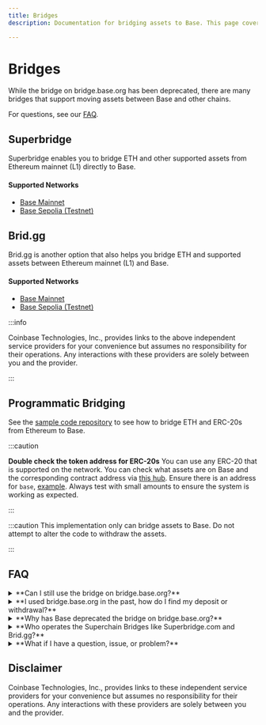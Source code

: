 ```yaml
---
title: Bridges
description: Documentation for bridging assets to Base. This page covers how to bridge ETH and ERC-20s between Ethereum (L1) and Base along with essential information.

---
```


# Bridges

While the bridge on bridge.base.org has been deprecated, there are many bridges
that support moving assets between Base and other chains.

For questions, see our [FAQ](#faq).

## Superbridge

Superbridge enables you to bridge ETH and other supported assets from Ethereum mainnet (L1) directly to Base.

#### Supported Networks

- [Base Mainnet](https://superbridge.app/base)
- [Base Sepolia (Testnet)](https://superbridge.app/base-sepolia)

## Brid.gg

Brid.gg is another option that also helps you bridge ETH and supported assets between Ethereum mainnet (L1) and Base.

#### Supported Networks

- [Base Mainnet](https://brid.gg/base)
- [Base Sepolia (Testnet)](https://testnet.brid.gg/base-sepolia)

:::info

Coinbase Technologies, Inc., provides links to the above independent service providers for your convenience but assumes no responsibility for their operations. Any interactions with these providers are solely between you and the provider.

:::

## Programmatic Bridging

See the [sample code repository](https://github.com/base-org/guides/tree/main/bridge/native) to see how to bridge ETH and ERC-20s from Ethereum to Base.

:::caution

**Double check the token address for ERC-20s** You can use any ERC-20 that is
supported on the network. You can check what assets are on Base and the
corresponding contract address via [this hub](https://github.com/ethereum-optimism/ethereum-optimism.github.io/tree/master/data).
Ensure there is an address for `base`, [example](https://github.com/ethereum-optimism/ethereum-optimism.github.io/blob/master/data/WETH/data.json#L16-L18).
Always test with small amounts to ensure the system is working as expected.

:::

:::caution
This implementation only can bridge assets to Base. Do not attempt to alter the
code to withdraw the assets.

:::

## FAQ

<details>
<summary>**Can I still use the bridge on bridge.base.org?**</summary>
<br/>
No, the bridge on bridge.base.org has been deprecated.
</details>

<details>
<summary>**I used bridge.base.org in the past, how do I find my deposit or withdrawal?**</summary>
<br/>
Navigate to one of the Superchain Bridges to look up your transaction.
</details>

<details>
<summary>**Why has Base deprecated the bridge on bridge.base.org?**</summary>
<br/>
Base is committed to decentralization and the Superchain vision. Leveraging the community to bootstrap the Superchain bridges is a step in that direction; increasing censorship resistance and decentralization.
</details>

<details>
<summary>**Who operates the Superchain Bridges like Superbridge.com and Brid.gg?**</summary>
<br/>
Superchain Bridges are operated by third parties, not by Coinbase Technologies, Inc. ("Coinbase"). Coinbase does not control, operate, or assume any responsibility for the performance of these external platforms. Before using any Superchain Bridge, you may be required to agree to their terms and conditions. We strongly recommend you review these terms carefully, as well as any privacy policies, to understand your rights and obligations. The integration or inclusion of the Superchain Bridges does not imply an endorsement or recommendation of any bridge by Coinbase.
</details>

<details>
<summary>**What if I have a question, issue, or problem?**</summary>
<br/>
The [Base Discord](https://base.org/discord) community is available around the clock for general questions,
assistance and support! You can create a support ticket in the #general-support
channel.
</details>

## Disclaimer

Coinbase Technologies, Inc., provides links to these independent service providers for your
convenience but assumes no responsibility for their operations. Any interactions with these
providers are solely between you and the provider.
